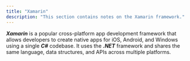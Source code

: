 ```yaml
---
title: "Xamarin"
description: "This section contains notes on the Xamarin framework."
---
```



***Xamarin*** is a popular cross-platform app development framework that allows developers to create native apps for iOS, Android, and Windows using a single ***C\#*** codebase.
It uses the ***.NET*** framework and shares the same language, data structures, and APIs across multiple platforms.

<Todo client:visible issue="30" />

